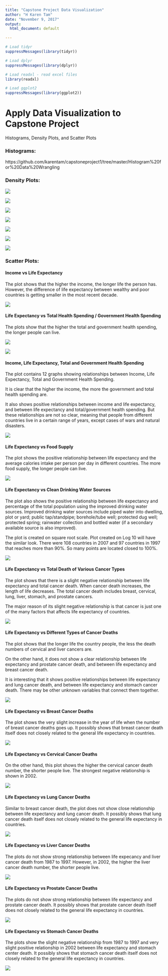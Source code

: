 ---
title: "Capstone Project Data Visualization"
author: "H Karen Tam"
date: "November 9, 2017"
output:
  html_document: default

---

```{r, message=FALSE, echo=FALSE}

# Load tidyr
suppressMessages(library(tidyr))

# Load dplyr
suppressMessages(library(dplyr))

# Load readxl - read excel files
library(readxl)

# Load ggplot2
suppressMessages(library(ggplot2))

```

# Apply Data Visualization to Capstone Project


Histograms, Density Plots, and Scatter Plots


### Histograms: 

https://github.com/karentam/capstoneproject1/tree/master/Histogram%20for%20Data%20Wrangling

### Density Plots:

![](https://github.com/karentam/capstoneproject1/blob/master/DensityPlot_Income.png?raw=true)

![](https://github.com/karentam/capstoneproject1/blob/master/DensityPlot_Life.png?raw=true)

![](https://github.com/karentam/capstoneproject1/blob/master/DensityPlot_TotHealthSpend.png?raw=true)

![](https://github.com/karentam/capstoneproject1/blob/master/DensityPlot_GovHealthSpend.png?raw=true)

![](https://github.com/karentam/capstoneproject1/blob/master/DensityPlot_Water.png?raw=true)

![](https://github.com/karentam/capstoneproject1/blob/master/DensityPlot_Food.png?raw=true)

![](https://github.com/karentam/capstoneproject1/blob/master/DensityPlot_TotC.png?raw=true)

### Scatter Plots:


#### Income vs Life Expectancy

The plot shows that the higher the income, the longer life the person has. However, the difference of life expectancy between wealthy and poor countries is getting smaller in the most recent decade. 

![](https://github.com/karentam/capstoneproject1/blob/master/ScatterPlot_IncomeLife_Log10_CI.png?raw=true)


#### Life Expectancy vs Total Health Spending / Government Health Spending

The plots show that the higher the total and government health spending, the longer people can live.  

![](https://github.com/karentam/capstoneproject1/blob/master/ScatterPlot_HealthSpendLife_Log10_CI.png?raw=true)

![](https://github.com/karentam/capstoneproject1/blob/master/ScatterPlot_GovSpendLife_Log10_CI.png?raw=true)

#### Income, Life Expectancy, Total and Government Health Spending

The plot contains 12 graphs showing relationships between Income, Life Expectancy, Total and Government Health Spending. 

It is clear that the higher the income, the more the government and total health spending are. 

It also shows positive relationships between income and life expectancy, and between life expectancy and total/government health spending. But these relationships are not so clear, meaning that people from different countries live in a certain range of years, except cases of wars and natural disasters. 

![](https://github.com/karentam/capstoneproject1/blob/master/Pairs_IncomeLifeSpend_Log10.png?raw=true)

#### Life Expectancy vs Food Supply

The plot shows the positive relationship between life expectancy and the average calories intake per person per day in different countries. The more food supply, the longer people can live. 

![](https://github.com/karentam/capstoneproject1/blob/master/ScatterPlot_FoodLife_Log10_CI.png?raw=true)

#### Life Expectancy vs Clean Drinking Water Sources

The plot also shows the positive relationship between life expectancy and percentage of the total population using the improved drinking water sources. Improved drinking water sources include piped water into dwelling, plot or yard; public tap/standpipe; borehole/tube well; protected dug well; protected spring; rainwater collection and bottled water (if a secondary available source is also improved). 

The plot is created on square root scale. Plot created on Log 10 will have the similar look. There were 108 countries in 2007 and 97 countries in 1997 that reaches more than 90%. So many points are located closed to 100%. 

![](https://github.com/karentam/capstoneproject1/blob/master/ScatterPlot_WaterLife_Sqrt_CI.png?raw=true)

#### Life Expectancy vs Total Death of Various Cancer Types

The plot shows that there is a slight negative relationship between life expectancy and total cancer death. When cancer death increases, the length of life decreases. The total cancer death includes breast, cervical, lung, liver, stomach, and prostate cancers. 

The major reason of its slight negative relationship is that cancer is just one of the many factors that affects life expectancy of countries. 

![](https://github.com/karentam/capstoneproject1/blob/master/ScatterPlot_AllCLife_Log10_CI.png?raw=true)

#### Life Expectancy vs Different Types of Cancer Deaths

The plot shows that the longer life the country people, the less the death numbers of cervical and liver cancers are. 

On the other hand, it does not show a clear relationship between life expectancy and prostate cancer death, and between life expectancy and breast cancer death. 

It is interesting that it shows positive relationships between life expectancy and lung cancer death, and between life expectancy and stomach cancer death. There may be other unknown variables that connect them together. 

![](https://github.com/karentam/capstoneproject1/blob/master/ScatterPlot_AllCLife_2002_Log10.png?raw=true)

#### Life Expectancy vs Breast Cancer Deaths

The plot shows the very slight increase in the year of life when the number of breast cancer deaths goes up. It possibly shows that breast cancer death itself does not closely related to the general life expectancy in countries.

![](https://github.com/karentam/capstoneproject1/blob/master/ScatterPlot_BreastCLife_Log10.png?raw=true)

#### Life Expectancy vs Cervical Cancer Deaths

On the other hand, this plot shows the higher the cervical cancer death number, the shorter people live. The strongest negative relationship is shown in 2002.

![](https://github.com/karentam/capstoneproject1/blob/master/ScatterPlot_CervicalCLife_Log10.png?raw=true)


#### Life Expectancy vs Lung Cancer Deaths

Similar to breast cancer death, the plot does not show close relationship between life expectancy and lung cancer death. It possibly shows that lung cancer death itself does not closely related to the general life expectancy in countries. 

![](https://github.com/karentam/capstoneproject1/blob/master/ScatterPlot_LungCLife_Log10.png?raw=true)

#### Life Expectancy vs Liver Cancer Deaths

The plots do not show strong relationship between life expecancy and liver cancer death from 1987 to 1997. However, in 2002, the higher the liver cancer death number, the shorter people live.  

![](https://github.com/karentam/capstoneproject1/blob/master/ScatterPlot_LiverCLife_Log10.png?raw=true)


#### Life Expectancy vs Prostate Cancer Deaths

The plots do not show strong relationship between life expectancy and prostate cancer death. It possibly shows that prostate cancer death itself does not closely related to the general life expectancy in countries. 

![](https://github.com/karentam/capstoneproject1/blob/master/ScatterPlot_ProstateCLife_Log10.png?raw=true)


#### Life Expectancy vs Stomach Cancer Deaths

The plots show the slight negative relationship from 1987 to 1997 and very slight positive relationship in 2002 between life expectancy and stomach center death. It possibly shows that stomach cancer death itself does not closely related to the general life expectancy in countries. 

![](https://github.com/karentam/capstoneproject1/blob/master/ScatterPlot_StomachCLife_Log10.png?raw=true)


















